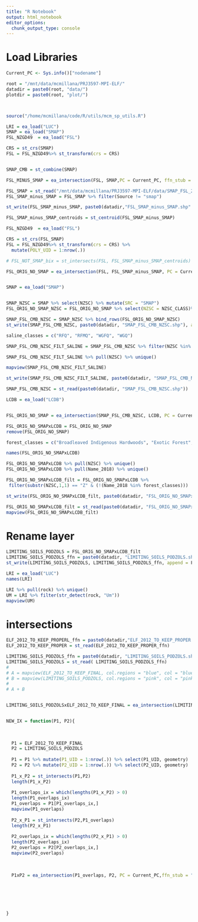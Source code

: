 ```yaml
---
title: "R Notebook"
output: html_notebook
editor_options: 
  chunk_output_type: console
---
```


# Load Libraries

```r



Current_PC <- Sys.info()["nodename"]

root = "/mnt/data/mcmillana/PRJ3597-MPI-ELF/"
datadir = paste0(root, "data/")
plotdir = paste0(root, "plot/")



source("/home/mcmillana/code/R/utils/mcm_sp_utils.R")

```

```r

LRI = ea_load("LUC")
SMAP = ea_load("SMAP")
FSL_NZGD49  = ea_load("FSL")

CRS = st_crs(SMAP)
FSL = FSL_NZGD49%>% st_transform(crs = CRS)


SMAP_CMB = st_combine(SMAP)

FSL_MINUS_SMAP = ea_intersection(FSL, SMAP,PC = Current_PC, ffn_stub = "FSL_MINUS_SMAP", dn = datadir, parallel = T, ncore = 32, val = "both",filetype = "SHP",diff_opt = T )

```

```r
FSL_SMAP = st_read("/mnt/data/mcmillana/PRJ3597-MPI-ELF/data/SMAP_FSL_2022/SmapFSL polygons December 2022.shp")
FSL_SMAP_minus_SMAP = FSL_SMAP %>% filter(Source != "smap")

st_write(FSL_SMAP_minus_SMAP, paste0(datadir,"FSL_SMAP_minus_SMAP.shp" ), append=F)

FSL_SMAP_minus_SMAP_centroids = st_centroid(FSL_SMAP_minus_SMAP)

FSL_NZGD49  = ea_load("FSL")

CRS = st_crs(FSL_SMAP)
FSL = FSL_NZGD49%>% st_transform(crs = CRS) %>% 
  mutate(POLY_UID = 1:nrow(.))

# FSL_NOT_SMAP_bix = st_intersects(FSL, FSL_SMAP_minus_SMAP_centroids)

FSL_ORIG_NO_SMAP = ea_intersection(FSL, FSL_SMAP_minus_SMAP, PC = Current_PC,ffn_stub = "FSL_ORIG_NO_SMAP", dn = datadir, parallel = T, ncore = 32, filetype = "SHP")


SMAP = ea_load("SMAP")


SMAP_NZSC = SMAP %>% select(NZSC) %>% mutate(SRC = "SMAP")
FSL_ORIG_NO_SMAP_NZSC = FSL_ORIG_NO_SMAP %>% select(NZSC = NZSC_CLASS)%>% mutate(SRC = "FSL")

SMAP_FSL_CMB_NZSC = SMAP_NZSC %>% bind_rows(FSL_ORIG_NO_SMAP_NZSC)
st_write(SMAP_FSL_CMB_NZSC, paste0(datadir, "SMAP_FSL_CMB_NZSC.shp"), append = F)

saline_classes = c("RFQ", "RFMQ", "WGFQ", "WGQ")

SMAP_FSL_CMB_NZSC_FILT_SALINE = SMAP_FSL_CMB_NZSC %>% filter(NZSC %in% saline_classes)

SMAP_FSL_CMB_NZSC_FILT_SALINE %>% pull(NZSC) %>% unique()

mapview(SMAP_FSL_CMB_NZSC_FILT_SALINE)

st_write(SMAP_FSL_CMB_NZSC_FILT_SALINE, paste0(datadir, "SMAP_FSL_CMB_NZSC_FILT_SALINE.shp"), append = F)

```




```r
SMAP_FSL_CMB_NZSC = st_read(paste0(datadir, "SMAP_FSL_CMB_NZSC.shp"))

LCDB = ea_load("LCDB")


FSL_ORIG_NO_SMAP = ea_intersection(SMAP_FSL_CMB_NZSC, LCDB, PC = Current_PC,ffn_stub = "SMAP_FSL_CMB_NZSCxLCDB", dn = datadir, parallel = T, ncore = 32, filetype = "SHP")

FSL_ORIG_NO_SMAPxLCDB = FSL_ORIG_NO_SMAP
remove(FSL_ORIG_NO_SMAP)

forest_classes = c("Broadleaved Indigenous Hardwoods", "Exotic Forest", "Indigenous Forest", "Deciduous Hardwoods", "Forest - Harvested")

names(FSL_ORIG_NO_SMAPxLCDB)

FSL_ORIG_NO_SMAPxLCDB %>% pull(NZSC) %>% unique()
FSL_ORIG_NO_SMAPxLCDB %>% pull(Name_2018) %>% unique()

FSL_ORIG_NO_SMAPxLCDB_filt = FSL_ORIG_NO_SMAPxLCDB %>% 
 filter(substr(NZSC,1,1) == "Z" & (!(Name_2018 %in% forest_classes)))

st_write(FSL_ORIG_NO_SMAPxLCDB_filt, paste0(datadir, "FSL_ORIG_NO_SMAPxLCDB_filt.shp"), append = F)

FSL_ORIG_NO_SMAPxLCDB_filt = st_read(paste0(datadir, "FSL_ORIG_NO_SMAPxLCDB_filt.shp"))
mapview(FSL_ORIG_NO_SMAPxLCDB_filt)
```

# Rename layer
```r

LIMITING_SOILS_PODZOLS = FSL_ORIG_NO_SMAPxLCDB_filt
LIMITING_SOILS_PODZOLS_ffn = paste0(datadir, "LIMITING_SOILS_PODZOLS.shp")
st_write(LIMITING_SOILS_PODZOLS, LIMITING_SOILS_PODZOLS_ffn, append = F)

```

```r
LRI = ea_load("LUC")
names(LRI)

LRI %>% pull(rock) %>% unique()
UM = LRI %>% filter(str_detect(rock, "Um"))
mapview(UM)
```


# intersections
```r


ELF_2012_TO_KEEP_PROPERL_ffn = paste0(datadir,"ELF_2012_TO_KEEP_PROPER.shp")
ELF_2012_TO_KEEP_PROPER = st_read(ELF_2012_TO_KEEP_PROPER_ffn)

LIMITING_SOILS_PODZOLS_ffn = paste0(datadir, "LIMITING_SOILS_PODZOLS.shp")
LIMITING_SOILS_PODZOLS = st_read( LIMITING_SOILS_PODZOLS_ffn)
# 
# A = mapview(ELF_2012_TO_KEEP_FINAL, col.regions = "blue", col = "blue")
# B = mapview(LIMITING_SOILS_PODZOLS, col.regions = "pink", col = "pink")
# 
# A + B


LIMITING_SOILS_PODZOLSxELF_2012_TO_KEEP_FINAL = ea_intersection(LIMITING_SOILS_PODZOLS, ELF_2012_TO_KEEP_FINAL, PC = Current_PC,ffn_stub = "LIMITING_SOILS_PODZOLSxELF_2012_TO_KEEP_FINAL", dn = datadir, parallel = T, ncore = 16, filetype = "SHP")


NEW_IX = function(P1, P2){
  
  
  
  P1 = ELF_2012_TO_KEEP_FINAL
  P2 = LIMITING_SOILS_PODZOLS
  
  P1 = P1 %>% mutate(P1_UID = 1:nrow(.)) %>% select(P1_UID, geometry)
  P2 = P2 %>% mutate(P2_UID = 1:nrow(.)) %>% select(P2_UID, geometry)
  
  P1_x_P2 = st_intersects(P1,P2)
  length(P1_x_P2)
  
  P1_overlaps_ix = which(lengths(P1_x_P2) > 0)
  length(P1_overlaps_ix)
  P1_overlaps = P1[P1_overlaps_ix,]
  mapview(P1_overlaps)
  
  P2_x_P1 = st_intersects(P2,P1_overlaps)
  length(P2_x_P1)
  
  P2_overlaps_ix = which(lengths(P2_x_P1) > 0)
  length(P2_overlaps_ix)
  P2_overlaps = P2[P2_overlaps_ix,]
  mapview(P2_overlaps)
  
  
  
  P1xP2 = ea_intersection(P1_overlaps, P2, PC = Current_PC,ffn_stub = "P1xP2", dn = datadir, parallel = T, ncore = 16, filetype = "SHP")

  
  
  
  
  
}


```

